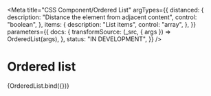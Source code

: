 <!--
@license EUPL-1.2
Copyright (c) 2021 Robbert Broersma
-->


<Meta
  title="CSS Component/Ordered List"
  argTypes={{
    distanced: {
      description: "Distance the element from adjacent content",
      control: "boolean",
    },
    items: {
      description: "List items",
      control: "array",
    },
  }}
  parameters={{
    docs: {
      transformSource: (_src, { args }) => OrderedList(args),
    },
    status: "IN DEVELOPMENT",
  }}
/>

# Ordered list

<Canvas>
  <Story
    name="Ordered list"
    args={{
      distanced: true,
      items: [
        {
          textContent: "Lorem",
        },
        {
          textContent: "Ipsum",
        },
        {
          textContent: "Dolor",
        },
      ],
    }}
  >
    {OrderedList.bind({})}
  </Story>
</Canvas>

<ArgsTable story="Ordered list" />

